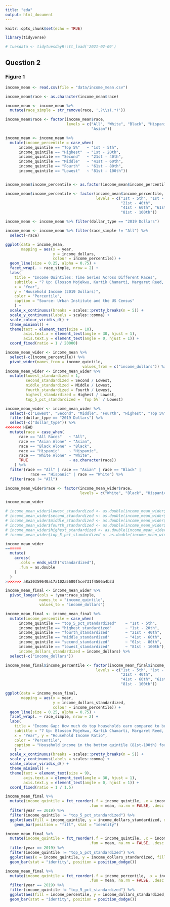 ```yaml
---
title: "eda"
output: html_document
---
```


```r
knitr::opts_chunk$set(echo = TRUE)
```

```r
library(tidyverse)
```

```r
# tuesdata <- tidytuesdayR::tt_load('2021-02-09')
```

## Question 2

### Figure 1

```r
income_mean <- read.csv(file = "data/income_mean.csv")
```

```r
income_mean$race <- as.character(income_mean$race)

income_mean <- income_mean %>%
  mutate(race_simple = str_remove(race, ',?\\s(.*)'))

income_mean$race <- factor(income_mean$race,
                           levels = c("All", "White", "Black", "Hispanic",
                                      "Asian"))
```

```r
income_mean <- income_mean %>%
  mutate(income_percentile = case_when(
      income_quintile == "Top 5%"   ~ "1st - 5th",
      income_quintile == "Highest"  ~ "1st - 20th",
      income_quintile == "Second"   ~ "21st - 40th",
      income_quintile == "Middle"   ~ "41st - 60th",
      income_quintile == "Fourth"   ~ "61st - 80th",
      income_quintile == "Lowest"   ~ "81st - 100th")) 


income_mean$income_percentile <- as.factor(income_mean$income_percentile) 

income_mean$income_percentile <- factor(income_mean$income_percentile, 
                                        levels = c("1st - 5th", "1st - 20th", 
                                                   "21st - 40th",
                                                   "41st - 60th", "61st - 80th", 
                                                   "81st - 100th"))
```


```r
income_mean <- income_mean %>% filter(dollar_type == "2019 Dollars")

income_mean <- income_mean %>% filter(race_simple != "All") %>%
  select(-race)
```

```r
ggplot(data = income_mean,
       mapping = aes(x = year,
                     y = income_dollars,
                     colour = income_percentile)) +
  geom_line(size = 0.25, alpha = 0.75) + 
  facet_wrap(. ~ race_simple, nrow = 2) +
  labs(
    title = "Income Quintiles: Time Series Across Different Races",
    subtitle = "7 Up: Blossom Mojekwu, Kartik Chamarti, Margaret Reed, Phillip Harmadi",
    x = "Year", 
    y = "Household Income (2019 Dollars)", 
    color = "Percentile",
    caption = "Source: Urban Institute and the US Census"
    ) +
  scale_x_continuous(breaks = scales::pretty_breaks(n = 5)) +
  scale_y_continuous(labels = scales::comma) +
  scale_colour_viridis_d() +
  theme_minimal() +
  theme(text = element_text(size = 10), 
        axis.text.x = element_text(angle = 30, hjust = 1),
        axis.text.y = element_text(angle = 0, hjust = 1)) +
  coord_fixed(ratio = 1 / 20000)
```

```r
income_mean_wider <- income_mean %>%
  select(-c(income_percentile)) %>%
  pivot_wider(names_from = income_quintile, 
                                  values_from = c("income_dollars")) %>% unnest()
income_mean_wider <- income_mean_wider %>%
  mutate(lowest_standardized = 1,
         second_standardized = Second / Lowest,
         middle_standardized = Middle / Lowest,
         fourth_standardized = Fourth / Lowest,
         highest_standardized = Highest / Lowest,
         top_5_pct_standardized = `Top 5%` / Lowest)

income_mean_wider <- income_mean_wider %>%
  select(-c("Lowest", "Second", "Middle", "Fourth", "Highest", "Top 5%")) %>%
  filter(dollar_type == "2019 Dollars") %>%
  select(-c("dollar_type")) %>%
<<<<<<< HEAD
  mutate(race = case_when(
      race == "All Races"   ~ "All",
      race == "Asian Alone" ~ "Asian",
      race == "Black Alone" ~ "Black",
      race == "Hispanic"    ~ "Hispanic",
      race == "White Alone" ~ "White",
      TRUE                  ~ as.character(race))
    ) %>%
  filter(race == "All" | race == "Asian" | race == "Black" | 
           race == "Hispanic" | race == "White") %>%
  filter(race != "All") 

income_mean_wider$race <- factor(income_mean_wider$race, 
                                 levels = c("White", "Black", "Hispanic", "Asian"))

income_mean_wider

# income_mean_wider$lowest_standardized <- as.double(income_mean_wider$lowest_standardized)
# income_mean_wider$second_standardized <- as.double(income_mean_wider$second_standardized)
# income_mean_wider$middle_standardized <- as.double(income_mean_wider$middle_standardized)
# income_mean_wider$fourth_standardized <- as.double(income_mean_wider$fourth_standardized)
# income_mean_wider$highest_standardized <- as.double(income_mean_wider$highest_standardized)
# income_mean_wider$top_5_pct_standardized <- as.double(income_mean_wider$top_5_pct_standardized)

income_mean_wider
=======
  mutate(
    across(
      .cols = ends_with("standardized"),
      .fun = as.double
    )
  )
>>>>>>> a8a30359640a17a102a5600f5ce731f4506a4b3d
```


```r
income_mean_final <- income_mean_wider %>% 
  pivot_longer(cols = !year:race_simple,
               names_to = "income_quintile", 
               values_to = "income_dollars")

income_mean_final <- income_mean_final %>%
  mutate(income_percentile = case_when(
      income_quintile == "top_5_pct_standardized"    ~ "1st - 5th",
      income_quintile == "highest_standardized"      ~ "1st - 20th",
      income_quintile == "fourth_standardized"       ~ "21st - 40th",
      income_quintile == "middle_standardized"       ~ "41st - 60th",
      income_quintile == "second_standardized"       ~ "61st - 80th",
      income_quintile == "lowest_standardized"       ~ "81st - 100th"),
      income_dollars_standardized = income_dollars) %>%
  select(-c("income_dollars"))

income_mean_final$income_percentile <- factor(income_mean_final$income_percentile, 
                                        levels = c("1st - 5th", "1st - 20th", 
                                                   "21st - 40th",
                                                   "41st - 60th", "61st - 80th", 
                                                   "81st - 100th"))
```


```r
ggplot(data = income_mean_final,
       mapping = aes(x = year,
                     y = income_dollars_standardized,
                     colour = income_percentile)) +
  geom_line(size = 0.25, alpha = 0.75) + 
  facet_wrap(. ~ race_simple, nrow = 2) +
  labs(
    title = "Income Gap: How much do top households earn compared to bottom households for each race?",
    subtitle = "7 Up: Blossom Mojekwu, Kartik Chamarti, Margaret Reed, Phillip Harmadi",
    x = "Year", y = "Household Income Ratio", 
    color = "Percentile",
    caption = "Household income in the bottom quintile (81st-100th) for all years are standardized to a value of 1 for each race."
    ) +
  scale_x_continuous(breaks = scales::pretty_breaks(n = 5)) +
  scale_y_continuous(labels = scales::comma) +
  scale_colour_viridis_d() +
  theme_minimal() +
  theme(text = element_text(size = 9), 
        axis.text.x = element_text(angle = 30, hjust = 1),
        axis.text.y = element_text(angle = 0, hjust = 1)) +
  coord_fixed(ratio = 1 / 1.5)
```

```r
income_mean_final %>%
  mutate(income_quintile = fct_reorder(.f = income_quintile, .x = income_dollars_standardized, 
                                     .fun = mean, na.rm = FALSE, .desc = TRUE)) %>%
  filter(year == 2019) %>%
  filter(income_quintile != "top_5_pct_standardized") %>%
  ggplot(aes(fill = income_quintile, y = income_dollars_standardized, x = race)) + 
    geom_bar(position = "fill", stat = "identity")
```

```r
income_mean_final %>%
  mutate(income_quintile = fct_reorder(.f = income_quintile, .x = income_dollars_standardized, 
                                     .fun = mean, na.rm = FALSE, .desc = TRUE)) %>%
  filter(year == 2019) %>%
  filter(income_quintile != "top_5_pct_standardized") %>%
  ggplot(aes(x = income_quintile, y = income_dollars_standardized, fill = race)) + 
  geom_bar(stat = "identity", position = position_dodge())
```

```r
income_mean_final %>%
  mutate(income_quintile = fct_reorder(.f = income_percentile, .x = income_dollars_standardized, 
                                     .fun = mean, na.rm = FALSE, .desc = TRUE)) %>%
  filter(year == 2019) %>%
  filter(income_quintile != "top_5_pct_standardized") %>%
  ggplot(aes(fill = income_percentile, y = income_dollars_standardized, x = race)) + 
  geom_bar(stat = "identity", position = position_dodge())
```














